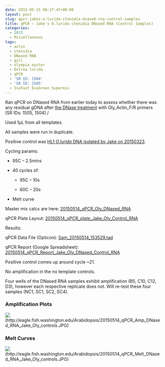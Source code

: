 ```yaml
---
date: 2015-05-15 06:27:47+00:00
layout: post
slug: qpcr-jakes-o-lurida-ctenidia-dnased-rna-control-samples
title: qPCR – Jake's O.lurida ctenidia DNased RNA (Control Samples)
categories:
  - 2015
  - Miscellaneous
tags:
  - actin
  - ctenidia
  - DNased RNA
  - gill
  - olympia oyster
  - Ostrea lurida
  - qPCR
  - 'SR ID: 1504'
  - 'SR ID: 1505'
  - SsoFast EvaGreen Supermix
---
```


Ran qPCR on DNased RNA from earlier today to assess whether there was any residual gDNA after [the DNase treatment](https://robertslab.github.io/sams-notebook/posts/2015/2015-05-14-dnase-treatment-jakes-o-lurida-ctenidia-rna-controls-from-20150507.html) with Oly_Actin_F/R primers (SR IDs: 1505, 1504)./

Used 1μL from all templates.

All samples were run in duplicate.

Positive control was [HL1 _O.lurida_ DNA isolated by Jake on 20150323](https://heareresearch.blogspot.com/2015/03/3-23-2015-ezna-dna-isolation-with-seed.html).

Cycling params:




    
  * 95C – 2.5mins

    
  * 40 cycles of:

    
    * 95C – 10s

    
    * 60C – 20s




    
  * Melt curve



Master mix calcs are here: [20150514_qPCR_Oly_DNased_RNA](https://docs.google.com/spreadsheets/d/1aIPp2edvn4cDHWUWgHC3b5I_1Oef73EP1nSKok0WbN8/edit?usp=sharing)

qPCR Plate Layout: [20150514_qPCR_plate_Jake_Oly_Control_RNA](https://docs.google.com/spreadsheets/d/1o6jFPQe15r7DZ_Z_AVfJIdvf1njM3uhwq8fsvZWu4Uw/edit?usp=sharing)



Results:

qPCR Data File (Opticon): [Sam_20150514_153529.tad](https://eagle.fish.washington.edu/Arabidopsis/qPCR/Opticon/Sam_20150514_153529.tad)

qPCR Report (Google Spreadsheet): [20150514_qPCR_Report_Jake_Oly_DNased_Control_RNA](https://docs.google.com/spreadsheets/d/1f3K75ZRuXDN5W5-nP18Y8OVMqyZVCbmE6j75_PZr1os/edit?usp=sharing)

Positive control comes up around cycle ~21.

No amplification in the no template controls.

Four wells of the DNased RNA samples exhibit amplification (B5, C10, C12, D3), however each respective replicate does not. Will re-test these four samples (NC1, SC1, SC2, SC4).





### Amplification Plots



![](https://eagle.fish.washington.edu/Arabidopsis/20150514_qPCR_Amp_DNased_RNA_Jake_Oly_controls.JPG)(http://eagle.fish.washington.edu/Arabidopsis/20150514_qPCR_Amp_DNased_RNA_Jake_Oly_controls.JPG)





### Melt Curves



![](https://eagle.fish.washington.edu/Arabidopsis/20150514_qPCR_Melt_DNased_RNA_Jake_Oly_controls.JPG)(http://eagle.fish.washington.edu/Arabidopsis/20150514_qPCR_Melt_DNased_RNA_Jake_Oly_controls.JPG)


